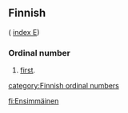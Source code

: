 ==Finnish==
( [[Wiktionary:Finnish_index_e|index E]])

===Ordinal number===

# [[first]].

[[category:Finnish ordinal numbers]]

[[fi:Ensimmäinen]]